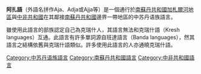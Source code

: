 {{Distinguish|阿扎語 (尼日尔-刚果语系語言)}}
{{Infobox Language
|name=阿扎語
|states=[[南蘇丹共和國|南蘇丹共和國]]、[[中非共和國|中非共和國]]
|speakers=200人左右
|date=1993年
|ethnicity=南蘇丹阿扎人
|familycolor=Nilo-Saharan
|fam2=中苏丹语族
|fam3=西支（Western）
|fam4=克瑞什語言（Kresh languages）
|iso3=aja
|glotto=ajas1235
|glottorefname=Aja (Sudan)
}}

'''阿扎語'''（外語名拼作Aja、Adja或Ajja等）是一個通行於[[南蘇丹共和國|南蘇丹共和國]][[加札爾河地區|加札爾河地區]]與[[中非共和國|中非共和國]]在其鄰接[[南蘇丹共和國|南蘇丹共和國]]邊界一帶地區的中苏丹语族語言。

雖使用此語言的部族認定自己為克瑞什人，其語言無法和克瑞什語（Kresh languages）互通。此語言有許多單詞源自班達語言（Banda languages），然其語言之結構依舊與克瑞什語類似。許多使用此語言的人亦通曉克瑞什語。

{{Authority control}}
{{lang-stub}}
{{CentralAfricanRepublic-stub}}

{{DEFAULTSORT:Aja Language (Nilo-Saharan)}}
[[Category:中苏丹语族語言|Category:中苏丹语族語言]]
[[Category:南蘇丹共和國語言|Category:南蘇丹共和國語言]]
[[Category:中非共和國語言|Category:中非共和國語言]]